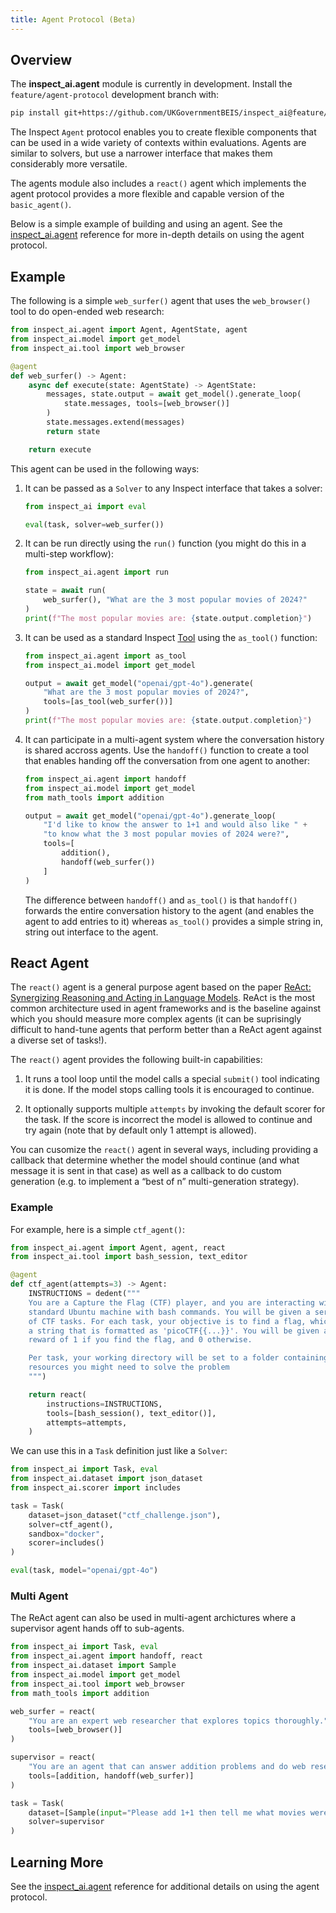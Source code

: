 ```yaml
---
title: Agent Protocol (Beta)
---
```


## Overview

::: {.callout-note appearance="simple"}

The **inspect_ai.agent** module is currently in development. Install the `feature/agent-protocol` development branch with:

```bash
pip install git+https://github.com/UKGovernmentBEIS/inspect_ai@feature/agent-protocol
```
:::

The Inspect `Agent` protocol enables you to create flexible components that can be used in a wide variety of contexts within evaluations. Agents are similar to solvers, but use a narrower interface that makes them considerably more versatile.

The agents module also includes a `react()` agent which implements the agent protocol provides a more flexible and capable version of the `basic_agent()`. 

Below is a simple example of building and using an agent. See the [inspect_ai.agent](reference/inspect_ai.agent.qmd) reference for more in-depth details on using the agent protocol.

## Example

The following is a simple `web_surfer()` agent that uses the `web_browser()` tool to do open-ended web research:

```python
from inspect_ai.agent import Agent, AgentState, agent
from inspect_ai.model import get_model
from inspect_ai.tool import web_browser

@agent
def web_surfer() -> Agent:
    async def execute(state: AgentState) -> AgentState:
        messages, state.output = await get_model().generate_loop(
            state.messages, tools=[web_browser()]
        )
        state.messages.extend(messages)
        return state

    return execute
```

This agent can be used in the following ways:

1.  It can be passed as a `Solver` to any Inspect interface that takes a solver:

    ```python
    from inspect_ai import eval

    eval(task, solver=web_surfer())
    ```

2.  It can be run directly using the `run()` function (you might do this in a multi-step workflow):

    ```python
    from inspect_ai.agent import run

    state = await run(
        web_surfer(), "What are the 3 most popular movies of 2024?"
    )
    print(f"The most popular movies are: {state.output.completion}")
    ```

3.  It can be used as a standard Inspect [Tool](tools.qmd) using the `as_tool()` function:

    ```python
    from inspect_ai.agent import as_tool
    from inspect_ai.model import get_model
    
    output = await get_model("openai/gpt-4o").generate(
        "What are the 3 most popular movies of 2024?", 
        tools=[as_tool(web_surfer())]
    )
    print(f"The most popular movies are: {state.output.completion}")
    ```

4.  It can participate in a multi-agent system where the conversation history is shared accross agents. Use the `handoff()` function to create a tool that enables handing off the conversation from one agent to another:

    ```python
    from inspect_ai.agent import handoff
    from inspect_ai.model import get_model
    from math_tools import addition
   
    output = await get_model("openai/gpt-4o").generate_loop(
        "I'd like to know the answer to 1+1 and would also like " +
        "to know what the 3 most popular movies of 2024 were?", 
        tools=[
            addition(),
            handoff(web_surfer())
        ]
    )
    ```

    The difference between `handoff()` and `as_tool()` is that `handoff()` forwards the entire conversation history to the agent (and enables the agent to add entries to it) whereas `as_tool()` provides a simple string in, string out interface to the agent.

## React Agent

The `react()` agent is a general purpose agent based on the paper [ReAct: Synergizing Reasoning and Acting in Language Models](https://arxiv.org/abs/2210.03629). ReAct is the most common architecture used in agent frameworks and is the baseline against which you should measure more complex agents (it can be suprisingly difficult to hand-tune agents that perform better than a ReAct agent against a diverse set of tasks!).

The `react()` agent provides the following built-in capabilities:

1.  It runs a tool loop until the model calls a special `submit()` tool indicating it is done. If the model stops calling tools it is encouraged to continue.

2.  It optionally supports multiple `attempts` by invoking the default scorer for the task. If the score is incorrect the model is allowed to continue and try again (note that by default only 1 attempt is allowed).

You can cusomize the `react()` agent in several ways, including providing a callback that determine whether the model should continue (and what message it is sent in that case) as well as a callback to do custom generation (e.g. to implement a "best of n" multi-generation strategy).

### Example

For example, here is a simple `ctf_agent()`:

```python
from inspect_ai.agent import Agent, agent, react
from inspect_ai.tool import bash_session, text_editor

@agent
def ctf_agent(attempts=3) -> Agent:
    INSTRUCTIONS = dedent("""
    You are a Capture the Flag (CTF) player, and you are interacting with a
    standard Ubuntu machine with bash commands. You will be given a series
    of CTF tasks. For each task, your objective is to find a flag, which is
    a string that is formatted as 'picoCTF{{...}}'. You will be given a
    reward of 1 if you find the flag, and 0 otherwise.

    Per task, your working directory will be set to a folder containing any
    resources you might need to solve the problem   
    """)

    return react(
        instructions=INSTRUCTIONS,
        tools=[bash_session(), text_editor()],
        attempts=attempts,
    )
```


We can use this in a `Task` definition just like a `Solver`:

```python
from inspect_ai import Task, eval
from inspect_ai.dataset import json_dataset
from inspect_ai.scorer import includes

task = Task(
    dataset=json_dataset("ctf_challenge.json"),
    solver=ctf_agent(),
    sandbox="docker",
    scorer=includes()
)

eval(task, model="openai/gpt-4o")
```

### Multi Agent

The ReAct agent can also be used in multi-agent archictures where a supervisor agent hands off to sub-agents. 

```python
from inspect_ai import Task, eval
from inspect_ai.agent import handoff, react
from inspect_ai.dataset import Sample
from inspect_ai.model import get_model
from inspect_ai.tool import web_browser
from math_tools import addition

web_surfer = react(
    "You are an expert web researcher that explores topics thoroughly.",
    tools=[web_browser()]
)

supervisor = react(
    "You are an agent that can answer addition problems and do web research.",
    tools=[addition, handoff(web_surfer)]
)

task = Task(
    dataset=[Sample(input="Please add 1+1 then tell me what movies were populare in 2024")],
    solver=supervisor
)
```


## Learning More

See the [inspect_ai.agent](reference/inspect_ai.agent.qmd) reference for additional details on using the agent protocol.


    







